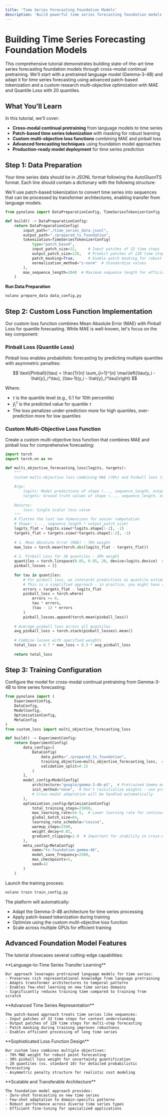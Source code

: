 ```yaml
---
title: 'Time Series Forecasting Foundation Models'
description: 'Build powerful time series forecasting foundation models using cross-modal continual pretraining from language models'
---
```


# Building Time Series Forecasting Foundation Models

This comprehensive tutorial demonstrates building state-of-the-art time series forecasting foundation models through cross-modal continual pretraining. We'll start with a pretrained language model (Gemma-3-4B) and adapt it for time series forecasting using advanced patch-based tokenization and a custom research multi-objective optimization with MAE and Quantile Loss with 20 quantiles.

## What You'll Learn

In this tutorial, we'll cover:
- **Cross-modal continual pretraining** from language models to time series
- **Patch-based time series tokenization** with masking for robust learning
- **Custom multi-objective loss functions** combining MAE and pinball loss
- **Advanced forecasting techniques** using foundation model approaches
- **Production-ready model deployment** for time series prediction

## Step 1: Data Preparation

Your time series data should be in JSONL format following the AutoGluonTS format. Each line should contain a dictionary with the following structure:

We'll use patch-based tokenization to convert time series into sequences that can be processed by transformer architectures, enabling transfer from language models.

```python data_config.py
from pynolano import DataPreparationConfig, TimeSeriesTokenizerConfig

def build() -> DataPreparationConfig:
    return DataPreparationConfig(
        input_path="./time_series_data.jsonl",
        output_path="./prepared_ts_foundation",
        tokenization=TimeSeriesTokenizerConfig(
            type="patch_based",
            input_patch_size=32,     # Input patches of 32 time steps
            output_patch_size=128,   # Predict patches of 128 time steps 
            patch_masking=True,      # Enable patch masking for robust learning
            normalization_method="z-norm"  # Standardize values
        ),
        max_sequence_length=2048  # Maximum sequence length for efficient training
    )
```

**Run Data Preparation**

```bash
nolano prepare_data data_config.py
```

## Step 2: Custom Loss Function Implementation

Our custom loss function combines Mean Absolute Error (MAE) with Pinball Loss for quantile forecasting. While MAE is well-known, let's focus on the key component:

### Pinball Loss (Quantile Loss)

Pinball loss enables probabilistic forecasting by predicting multiple quantiles with asymmetric penalties:

$$
\text{Pinball}(\tau) = \frac{1}{n} \sum_{i=1}^{n} \max\left(\tau(y_i - \hat{y}_i^\tau), (\tau-1)(y_i - \hat{y}_i^\tau)\right)
$$

Where:
- $\tau$ is the quantile level (e.g., 0.1 for 10th percentile)  
- $\hat{y}_i^\tau$ is the predicted value for quantile $\tau$
- The loss penalizes under-prediction more for high quantiles, over-prediction more for low quantiles

### Custom Multi-Objective Loss Function

Create a custom multi-objective loss function that combines MAE and pinball loss for comprehensive forecasting:

```python custom_loss.py
import torch
import torch.nn as nn

def multi_objective_forecasting_loss(logits, targets):
    """
    Custom multi-objective loss combining MAE (70%) and Pinball loss (30%)
    
    Args:
        logits: Model predictions of shape (..., sequence_length, output_patch_size)
        targets: Ground truth values of shape (..., sequence_length, output_patch_size)
    
    Returns:
        loss: Single scalar loss value
    """
    # Flatten the last two dimensions for easier computation
    # Shape: (..., sequence_length * output_patch_size)
    logits_flat = logits.view(*logits.shape[:-2], -1)
    targets_flat = targets.view(*targets.shape[:-2], -1)
    
    # 1. Mean Absolute Error (MAE) - 70% weight
    mae_loss = torch.mean(torch.abs(logits_flat - targets_flat))
    
    # 2. Pinball Loss for 20 quantiles - 30% weight
    quantiles = torch.linspace(0.05, 0.95, 20, device=logits.device)  # 20 quantiles from 5% to 95%
    pinball_losses = []
    
    for tau in quantiles:
        # For pinball loss, we interpret predictions as quantile estimates
        # This is a simplified approach - in practice, you might have separate heads for each quantile
        errors = targets_flat - logits_flat
        pinball_loss = torch.where(
            errors >= 0,
            tau * errors,
            (tau - 1) * errors
        )
        pinball_losses.append(torch.mean(pinball_loss))
    
    # Average pinball loss across all quantiles
    avg_pinball_loss = torch.stack(pinball_losses).mean()
    
    # Combine losses with specified weights
    total_loss = 0.7 * mae_loss + 0.3 * avg_pinball_loss
    
    return total_loss
```

## Step 3: Training Configuration

Configure the model for cross-modal continual pretraining from Gemma-3-4B to time series forecasting:

```python train_config.py
from pynolano import (
    ExperimentConfig, 
    DataConfig, 
    ModelConfig, 
    OptimizationConfig,
    MetaConfig
)
from custom_loss import multi_objective_forecasting_loss

def build() -> ExperimentConfig:
    return ExperimentConfig(
        data_configs=[
            DataConfig(
                data_paths="./prepared_ts_foundation",
                training_objective=multi_objective_forecasting_loss,  # Custom loss function
                validation_split=0.15
            )
        ],
        model_config=ModelConfig(
            architecture="google/gemma-3-4b-pt",  # Pretrained Gemma model
            init_method="none",  # Don't reinitialize weights - use pretrained
            # Cross-modal adaptation will be handled automatically
        ),
        optimization_config=OptimizationConfig(
            total_training_steps=25000,
            max_learning_rate=5e-5,  # Lower learning rate for continual pretraining
            global_batch_size=64,
            learning_rate_schedule="cosine",
            warmup_steps=2500,
            weight_decay=0.01,
            gradient_clipping=1.0  # Important for stability in cross-modal training
        ),
        meta_config=MetaConfig(
            name="ts-foundation-gemma-4b",
            model_save_frequency=2500,
            max_checkpoints=5,
            seed=42
        )
    )
```

Launch the training process:

```bash
nolano train train_config.py
```

The platform will automatically:
- Adapt the Gemma-3-4B architecture for time series processing
- Apply patch-based tokenization during training
- Optimize using the custom multi-objective loss function
- Scale across multiple GPUs for efficient training

## Advanced Foundation Model Features

The tutorial showcases several cutting-edge capabilities:

<AccordionGroup>
  <Accordion title="Cross-Modal Continual Pretraining">
    **Language-to-Time Series Transfer Learning**
    
    Our approach leverages pretrained language models for time series:
    - Preserves rich representational knowledge from language pretraining
    - Adapts transformer architectures to temporal patterns
    - Enables few-shot learning on new time series domains
    - Significantly reduces training time compared to training from scratch
  </Accordion>

  <Accordion title="Patch-Based Tokenization">
    **Advanced Time Series Representation**
    
    The patch-based approach treats time series like sequences:
    - Input patches of 32 time steps for context understanding
    - Output patches of 128 time steps for multi-step forecasting
    - Patch masking during training improves robustness
    - Enables efficient processing of long time series
  </Accordion>
  
  <Accordion title="Multi-Objective Loss Optimization">
    **Sophisticated Loss Function Design**
    
    Our custom loss combines multiple objectives:
    - 70% MAE weight for robust point forecasting
    - 30% pinball loss weight for uncertainty quantification
    - 20 quantiles (vs. standard 10) for detailed probabilistic forecasting
    - Asymmetric penalty structure for realistic cost modeling
  </Accordion>

  <Accordion title="Foundation Model Benefits">
    **Scalable and Transferable Architecture**
    
    The foundation model approach provides:
    - Zero-shot forecasting on new time series
    - Few-shot adaptation to domain-specific patterns
    - Robust performance across diverse time series types
    - Efficient fine-tuning for specialized applications
  </Accordion>
</AccordionGroup>

